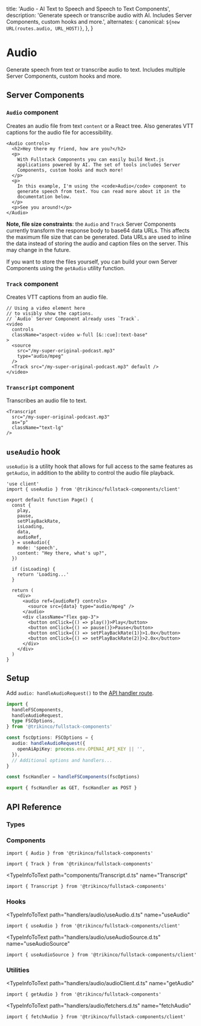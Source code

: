 
  title:
    'Audio - AI Text to Speech and Speech to Text Components',
  description:
    'Generate speech or transcribe audio with AI. Includes Server Components, custom hooks and more.',
  alternates: {
    canonical: `${new URL(routes.audio, URL_HOST)}`,
  },
}

# Audio

Generate speech from text or transcribe audio to text. Includes multiple Server Components, custom hooks and more.

## Server Components

### `Audio` component

Creates an audio file from text `content` or a React tree. Also generates VTT captions for the audio file for accessibility.

<Example>
  <Audio
    disclosure={
      <small className="block italic text-xs mt-2">
        This audio is AI-generated and not a human voice.
      </small>
    }
    controls
  >
    <h2>Hey there my friend, how are you?</h2>
    <p>
      With Fullstack Components you can easily build Next.js
      applications powered by AI. The set of tools includes Server
      Components, custom hooks and much more!
    </p>
    <p>
      In this example, I'm using the <code>Audio</code> component
      to generate speech from text. You can read more about it in
      the documentation below.
    </p>
    <p>See you around!</p>
  </Audio>
</Example>

```tsx
<Audio controls>
  <h2>Hey there my friend, how are you?</h2>
  <p>
    With Fullstack Components you can easily build Next.js
    applications powered by AI. The set of tools includes Server
    Components, custom hooks and much more!
  </p>
  <p>
    In this example, I'm using the <code>Audio</code> component to
    generate speech from text. You can read more about it in the
    documentation below.
  </p>
  <p>See you around!</p>
</Audio>
```

**Note, file size constraints**: the `Audio` and `Track` Server Components currently transform the response body to base64 data URLs.
This affects the maximum file size that can be generated.
Data URLs are used to inline the data instead of storing the audio and caption files on the server. This may change in the future.

If you want to store the files yourself, you can build your own Server Components using the `getAudio` utility function.

### `Track` component

Creates VTT captions from an audio file.

<Example>
  <CenteredTrackCues />
</Example>

```tsx {12}
// Using a video element here
// to visibly show the captions.
// `Audio` Server Component already uses `Track`.
<video
  controls
  className="aspect-video w-full [&::cue]:text-base"
>
  <source
    src="/my-super-original-podcast.mp3"
    type="audio/mpeg"
  />
  <Track src="/my-super-original-podcast.mp3" default />
</video>
```

### `Transcript` component

Transcribes an audio file to text.

<Example>
  <Transcript
    src="/assets/audio-speech.mp3"
    as="p"
    className="text-lg"
  />
</Example>

```tsx
<Transcript
  src="/my-super-original-podcast.mp3"
  as="p"
  className="text-lg"
/>
```

## `useAudio` hook

`useAudio` is a utility hook that allows for full access to the same features as `getAudio`, in addition to the ability to control the audio file playback.

```tsx
'use client'
import { useAudio } from '@trikinco/fullstack-components/client'

export default function Page() {
  const {
    play,
    pause,
    setPlayBackRate,
    isLoading,
    data,
    audioRef,
  } = useAudio({
    mode: 'speech',
    content: "Hey there, what's up?",
  })

  if (isLoading) {
    return 'Loading...'
  }

  return (
    <div>
      <audio ref={audioRef} controls>
        <source src={data} type="audio/mpeg" />
      </audio>
      <div className="flex gap-3">
        <button onClick={() => play()}>Play</button>
        <button onClick={() => pause()}>Pause</button>
        <button onClick={() => setPlayBackRate(1)}>1.0x</button>
        <button onClick={() => setPlayBackRate(2)}>2.0x</button>
      </div>
    </div>
  )
}
```

## Setup

Add `audio: handleAudioRequest()` to the [API handler route](/docs/get-started/#setup).

```ts title="app/api/fsutils/[...fscomponents]/route.ts"
import {
  handleFSComponents,
  handleAudioRequest,
  type FSCOptions,
} from '@trikinco/fullstack-components'

const fscOptions: FSCOptions = {
  audio: handleAudioRequest({
    openAiApiKey: process.env.OPENAI_API_KEY || '',
  }),
  // Additional options and handlers...
}

const fscHandler = handleFSComponents(fscOptions)

export { fscHandler as GET, fscHandler as POST }
```

## API Reference

### Types

<TypeInfoToText
  path="handlers/audio/models.d.ts"
  name="AudioOptions"
  description="Audio API handler route options."
/>

<TypeInfoToText
  path="handlers/audio/models.d.ts"
  name="AudioRequestBody"
  description="Audio request body."
/>

<TypeInfoToText
  path="types/audio.d.ts"
  name="AudioSpeechModeRequestBody"
  description="Audio request body when using `speech` mode to generate audio from text."
/>

<TypeInfoToText
  path="types/audio.d.ts"
  name="AudioTranscriptionModeRequestBody"
  description="Audio request body when using `transcript` mode to generate text from audio."
/>

<TypeInfoToText
  path="types/audio.d.ts"
  name="AudioTranslationModeRequestBody"
  description="Audio request body when using `translation` mode to translate audio into English."
/>

<TypeInfoToText
  path="handlers/audio/audioClient.d.ts"
  name="GetAudioResponse"
/>

<TypeInfoToText
  path="audioService.d.ts"
  name="AudioTextResponse"
  description="Audio response when using `transcription` or `translation` mode."
/>

<TypeInfoToText
  path="audioService.d.ts"
  name="AudioFileResponse"
  description="Audio response when using `speech` mode."
/>

### Components

<TypeInfoToText path="components/Audio.d.ts" name="AudioProps" />

<TypeInfoToText path="components/Audio.d.ts" name="Audio">

```tsx
import { Audio } from '@trikinco/fullstack-components'
```

</TypeInfoToText>

<TypeInfoToText path="components/Track.d.ts" name="TrackProps" />

<TypeInfoToText path="components/Track.d.ts" name="Track">

```tsx
import { Track } from '@trikinco/fullstack-components'
```

</TypeInfoToText>

<TypeInfoToText
  path="components/Transcript.d.ts"
  name="TranscriptProps"
/>

<TypeInfoToText
  path="components/Transcript.d.ts"
  name="Transcript"
>

```tsx
import { Transcript } from '@trikinco/fullstack-components'
```

</TypeInfoToText>

### Hooks

<TypeInfoToText
  path="handlers/audio/useAudio.d.ts"
  name="useAudio"
>

```tsx
import { useAudio } from '@trikinco/fullstack-components/client'
```

</TypeInfoToText>

<TypeInfoToText
  path="handlers/audio/useAudioSource.d.ts"
  name="useAudioSource"
>

```tsx
import { useAudioSource } from '@trikinco/fullstack-components/client'
```

</TypeInfoToText>

### Utilities

<TypeInfoToText
  path="handlers/audio/audioClient.d.ts"
  name="getAudio"
>

```tsx
import { getAudio } from '@trikinco/fullstack-components'
```

</TypeInfoToText>

<TypeInfoToText
  path="handlers/audio/fetchers.d.ts"
  name="fetchAudio"
>

```tsx
import { fetchAudio } from '@trikinco/fullstack-components/client'
```

</TypeInfoToText>
